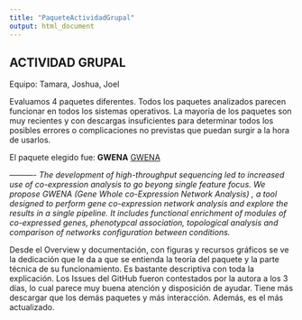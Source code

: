 ```yaml
---
title: "PaqueteActividadGrupal"
output: html_document
---
```


## ACTIVIDAD GRUPAL 

Equipo: Tamara, Joshua, Joel

Evaluamos 4 paquetes diferentes. Todos los paquetes analizados parecen funcionar en todos los sistemas operativos. La mayoría de los paquetes son muy recientes y con descargas insuficientes para determinar todos los posibles errores o complicaciones no previstas que puedan surgir a la hora de usarlos.  

El paquete elegido fue: **GWENA**
[GWENA](https://github.com/Kumquatum/GWENA)

*---------- The development of high-throughput sequencing led to increased use of co-expression analysis to go beyong single feature focus. We propose GWENA (Gene Whole co-Expression Network Analysis) , a tool designed to perform gene co-expression network analysis and explore the results in a single pipeline. It includes functional enrichment of modules of co-expressed genes, phenotypcal association, topological analysis and comparison of networks configuration between conditions.*



Desde el Overview y documentación, con figuras y recursos gráficos se ve la dedicación que le da a que se entienda la teoría del paquete y la parte técnica de su funcionamiento. Es bastante descriptiva con toda la explicación. Los Issues del GitHub fueron contestados por la autora a los 3 días, lo cual parece muy buena atención y disposición de ayudar. 
Tiene más descargar que los demás paquetes y más interacción. Además, es el más actualizado. 

